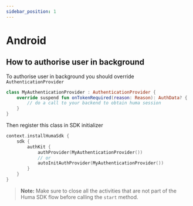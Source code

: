 ```yaml
---
sidebar_position: 1
---
```


# Android

## How to authorise user in background

To authorise user in background you should override ```AuthenticationProvider```

```kotlin
class MyAuthenticationProvider : AuthenticationProvider {
    override suspend fun onTokenRequired(reason: Reason): AuthData? {
        // do a call to your backend to obtain huma session
    }
}
```

Then register this class in SDK initializer
```kotlin
context.installHumaSdk {
    sdk {
        authKit {
            authProvider(MyAuthenticationProvider())
            // or
            autoInitAuthProvider(MyAuthenticationProvider())
        }
    }
}
```

> **Note:** Make sure to close all the activities that are not part of the Huma SDK flow before
> calling the `start` method.
